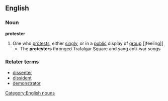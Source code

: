 ==English==
===Noun===
'''protester'''
#One who [[protest]]s, either [[singly]], or in a [[public]] display of [[group]] ]]feeling]]
#* The '''protesters''' thronged Trafalgar Square and sang anti-war songs
===Relater terms===
*[[dissenter]]
*[[dissident]]
*[[demonstrator]]
[[Category:English nouns]]